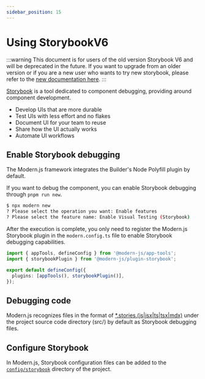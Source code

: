 ```yaml
---
sidebar_position: 15
---
```


# Using StorybookV6

:::warning
This document is for users of the old version Storybook V6 and will be deprecated in the future. If you want to upgrade from an older version or if you are a new user who wants to try new storybook, please refer to the [new documentation here](https://modernjs.dev/builder/guide/advanced/storybook.html).
:::

[Storybook](https://storybook.js.org/) is a tool dedicated to component debugging, providing around component development.

- Develop UIs that are more durable
- Test UIs with less effort and no flakes
- Document UI for your team to reuse
- Share how the UI actually works
- Automate UI workflows

## Enable Storybook debugging

The Modern.js framework integrates the Builder's Node Polyfill plugin by default.

If you want to debug the component, you can enable Storybook debugging through `pnpm run new`.

```bash
$ npx modern new
? Please select the operation you want: Enable features
? Please select the feature name: Enable Visual Testing (Storybook)
```

After the execution is complete, you only need to register the Modern.js Storybook plugin in the `modern.config.ts` file to enable Storybook debugging capabilities.

```ts title="modern.config.ts"
import { appTools, defineConfig } from '@modern-js/app-tools';
import { storybookPlugin } from '@modern-js/plugin-storybook';

export default defineConfig({
  plugins: [appTools(), storybookPlugin()],
});
```

## Debugging code

Modern.js recognizes files in the format of [\*.stories.(js|jsx|ts|tsx|mdx)](/apis/app/hooks/src/stories.html) under the project source code directory (src/) by default as Storybook debugging files.

## Configure Storybook

In Modern.js, Storybook configuration files can be added to the [`config/storybook`](/apis/app/hooks/config/storybook.html) directory of the project.
